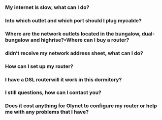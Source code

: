 ### My internet is slow, what can I do?
### Into which outlet and which port should I plug mycable?
### Where are the network outlets located in the bungalow, dual-bungalow and highrise?•Where can I buy a router?
### didn’t receive my network address sheet, what can I do?
### How can I set up my router?
### I have a DSL routerwill it work in this dormitory?
### I still questions, how can I contact you?
### Does it cost anything for Olynet to configure my router or help me with any problems that I have?
